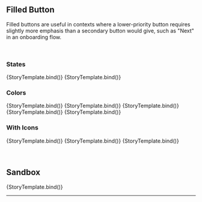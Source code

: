 

<Meta title="Button/Filled" component={Button} argTypes={argTypes} />


## Filled Button

Filled buttons are useful in contexts where a lower-priority button requires slightly more
emphasis than a secondary button would give, such as "Next" in an onboarding flow.

<br />

### States

<Canvas>
  <Story name="Default" args={{ children: "Default" }}>
    {StoryTemplate.bind()}
  </Story>
  <Story name="Disabled" args={{ children: "Disabled", disabled: true }}>
    {StoryTemplate.bind()}
  </Story>
</Canvas>

### Colors

<Canvas>
  <Story name="Primary" args={{ children: "Primary", color: "primary" }}>
    {StoryTemplate.bind()}
  </Story>
  <Story name="Greyscale" args={{ children: "Greyscale", color: "greyscale" }}>
    {StoryTemplate.bind()}
  </Story>
  <Story name="Green" args={{ children: "Green", color: "green" }}>
    {StoryTemplate.bind()}
  </Story>
  <Story name="Yellow" args={{ children: "Yellow", color: "yellow" }}>
    {StoryTemplate.bind()}
  </Story>
  <Story name="Error" args={{ children: "Error", color: "error" }}>
    {StoryTemplate.bind()}
  </Story>
</Canvas>

### With Icons

<Canvas>
  <Story
    name="Start Icon"
    args={{ ...iconPlacementProps("filled").start.args }}
    parameters={{ ...iconPlacementProps("filled").start.parameters }}
  >
    {StoryTemplate.bind()}
  </Story>
  <Story
    name="End Icon"
    args={{ ...iconPlacementProps("filled").end.args }}
    parameters={{ ...iconPlacementProps("filled").end.parameters }}
  >
    {StoryTemplate.bind()}
  </Story>
  <Story
    name="Double Icons"
    args={{ ...iconPlacementProps("filled").double.args }}
    parameters={{ ...iconPlacementProps("filled").double.parameters }}
  >
    {StoryTemplate.bind()}
  </Story>
</Canvas>

<br />
<br />
<br />

## Sandbox

<Canvas>
  <Story
    name="Sandbox"
    args={{ children: "Filled", color: "primary", variant: "filled" }}
  >
    {StoryTemplate.bind()}
  </Story>
</Canvas>

<ArgsTable of={StoryTemplate} story="Sandbox" />

<hr />
